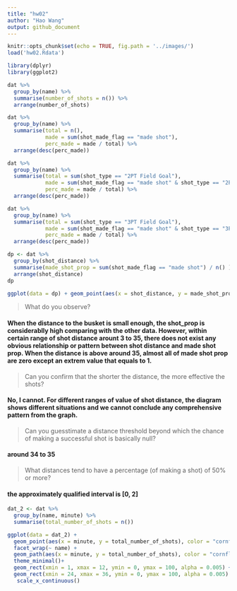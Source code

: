 ```yaml
---
title: "hw02"
author: "Hao Wang"
output: github_document
---
```


```r
knitr::opts_chunk$set(echo = TRUE, fig.path = '../images/')
load('hw02.Rdata')
```

```r
library(dplyr)
library(ggplot2)
```

```r
dat %>% 
  group_by(name) %>%
  summarise(number_of_shots = n()) %>%
  arrange(number_of_shots)
```

```r
dat %>% 
  group_by(name) %>%
  summarise(total = n(),
            made = sum(shot_made_flag == "made shot"),
            perc_made = made / total) %>%
  arrange(desc(perc_made))
```

```r
dat %>% 
  group_by(name) %>%
  summarise(total = sum(shot_type == "2PT Field Goal"),
            made = sum(shot_made_flag == "made shot" & shot_type == "2PT Field Goal"),
            perc_made = made / total) %>%
  arrange(desc(perc_made))
```

```r
dat %>% 
  group_by(name) %>%
  summarise(total = sum(shot_type == "3PT Field Goal"),
            made = sum(shot_made_flag == "made shot" & shot_type == "3PT Field Goal"),
            perc_made = made / total) %>%
  arrange(desc(perc_made))
```

```r
dp <- dat %>% 
  group_by(shot_distance) %>%
  summarise(made_shot_prop = sum(shot_made_flag == "made shot") / n() ) %>%
  arrange(shot_distance)
dp
```

```r
ggplot(data = dp) + geom_point(aes(x = shot_distance, y = made_shot_prop))
```


> What do you observe?

#### When the distance to the busket is small enough, the shot_prop is considerablly high comparing with the other data. However, within certain range of shot distance arount 3 to 35, there does not exist any obvious relationship or pattern between shot distance and made shot prop. When the distance is above around 35, almost all of made shot prop are zero except an extrem value that equals to 1.

> Can you confirm that the shorter the distance, the more effective the shots?

#### No, I cannot. For different ranges of value of shot distance, the diagram shows different situations and we cannot conclude any comprehensive pattern from the graph.

> Can you guesstimate a distance threshold beyond which the chance of making a
successful shot is basically null?

#### around 34 to 35

> What distances tend to have a percentage (of making a shot) of 50% or more?

#### the approximately qualified interval is [0, 2]

```r
dat_2 <- dat %>% 
  group_by(name, minute) %>%
  summarise(total_number_of_shots = n())

ggplot(data = dat_2) + 
  geom_point(aes(x = minute, y = total_number_of_shots), color = "cornflowerblue") +
  facet_wrap(~ name) +
  geom_path(aes(x = minute, y = total_number_of_shots), color = "cornflowerblue", alpha = 0.5) +
  theme_minimal()+
  geom_rect(xmin = 1, xmax = 12, ymin = 0, ymax = 100, alpha = 0.005) +
  geom_rect(xmin = 24, xmax = 36, ymin = 0, ymax = 100, alpha = 0.005) +
   scale_x_continuous()

```
